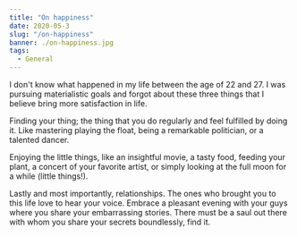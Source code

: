 ```yaml
---
title: "On happiness"
date: 2020-05-3
slug: "/on-happiness"
banner: ./on-happiness.jpg
tags:
  - General
---
```


I don't know what happened in my life between the age of 22 and 27. I was pursuing materialistic goals and forgot about these three things that I believe bring more satisfaction in life.

Finding your thing; the thing that you do regularly and feel fulfilled by doing it. Like mastering playing the float, being a remarkable politician, or a talented dancer.

Enjoying the little things, like an insightful movie, a tasty food, feeding your plant, a concert of your favorite artist, or simply looking at the full moon for a while (little things!).

Lastly and most importantly, relationships. The ones who brought you to this life love to hear your voice. Embrace a pleasant evening with your guys where you share your embarrassing stories. There must be a saul out there with whom you share your secrets boundlessly, find it.
